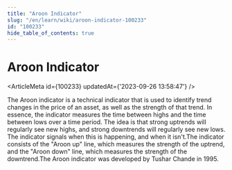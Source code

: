 ```yaml
---
title: "Aroon Indicator"
slug: "/en/learn/wiki/aroon-indicator-100233"
id: "100233"
hide_table_of_contents: true
---
```



# Aroon Indicator

<ArticleMeta id={100233} updatedAt={'2023-09-26 13:58:47'} />
<div className='border-solid border-b border-t-0 my-4 border-[var(--ifm-color-gray-300)]' />

The Aroon indicator is a technical indicator that is used to identify trend changes in the price of an asset, as well as the strength of that trend. In essence, the indicator measures the time between highs and the time between lows over a time period. The idea is that strong uptrends will regularly see new highs, and strong downtrends will regularly see new lows. The indicator signals when this is happening, and when it isn't.The indicator consists of the "Aroon up" line, which measures the strength of the uptrend, and the "Aroon down" line, which measures the strength of the downtrend.The Aroon indicator was developed by Tushar Chande in 1995.
